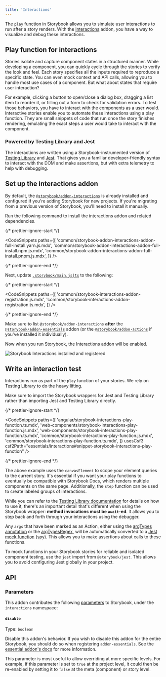 ```yaml
---
title: 'Interactions'
---
```


The [`play`](../writing-stories/play-function.md) function in Storybook allows you to simulate user interactions to run after a story renders. With the [Interactions](https://storybook.js.org/addons/@storybook/addon-interactions/) addon, you have a way to visualize and debug these interactions.

## Play function for interactions

Stories isolate and capture component states in a structured manner. While developing a component, you can quickly cycle through the stories to verify the look and feel. Each story specifies all the inputs required to reproduce a specific state. You can even mock context and API calls, allowing you to handle most use cases of a component. But what about states that require user interaction?

For example, clicking a button to open/close a dialog box, dragging a list item to reorder it, or filling out a form to check for validation errors. To test those behaviors, you have to interact with the components as a user would. Interactive stories enable you to automate these interactions using a play function. They are small snippets of code that run once the story finishes rendering, emulating the exact steps a user would take to interact with the component.

### Powered by Testing Library and Jest

The interactions are written using a Storybook-instrumented version of [Testing Library](https://testing-library.com/) and [Jest](https://jestjs.io/). That gives you a familiar developer-friendly syntax to interact with the DOM and make assertions, but with extra telemetry to help with debugging.

## Set up the interactions addon

By default, the [`@storybook/addon-interactions`](https://storybook.js.org/addons/@storybook/addon-interactions/) is already installed and configured if you're adding Storybook for new projects. If you're migrating from a previous version of Storybook, you'll need to install it manually.

Run the following command to install the interactions addon and related dependencies.

{/* prettier-ignore-start */}

<CodeSnippets
  paths={[
    'common/storybook-addon-interactions-addon-full-install.yarn.js.mdx',
    'common/storybook-addon-interactions-addon-full-install.npm.js.mdx',
    'common/storybook-addon-interactions-addon-full-install.pnpm.js.mdx',
  ]}
/>

{/* prettier-ignore-end */}

Next, update [`.storybook/main.js|ts`](../configure/index.md#configure-story-rendering) to the following:

{/* prettier-ignore-start */}

<CodeSnippets
  paths={[
    'common/storybook-interactions-addon-registration.js.mdx',
    'common/storybook-interactions-addon-registration.ts.mdx',
  ]}
/>

{/* prettier-ignore-end */}

<Callout variant="info" icon="💡">

Make sure to list `@storybook/addon-interactions` **after** the [`@storybook/addon-essentials`](./index.md) addon (or the [`@storybook/addon-actions`](./actions.md) if you've installed it individually).

</Callout>

Now when you run Storybook, the Interactions addon will be enabled.

![Storybook Interactions installed and registered](./addon-interactions-installed-registered.png)

## Write an interaction test

Interactions run as part of the `play` function of your stories. We rely on Testing Library to do the heavy lifting.

Make sure to import the Storybook wrappers for Jest and Testing Library rather than importing Jest and Testing Library directly.

{/* prettier-ignore-start */}

<CodeSnippets
  paths={[
    'angular/storybook-interactions-play-function.ts.mdx',
    'web-components/storybook-interactions-play-function.js.mdx',
    'web-components/storybook-interactions-play-function.ts.mdx',
    'common/storybook-interactions-play-function.js.mdx',
    'common/storybook-interactions-play-function.ts.mdx',
  ]}
  usesCsf3
  csf2Path="essentials/interactions#snippet-storybook-interactions-play-function"
/>

{/* prettier-ignore-end */}

The above example uses the `canvasElement` to scope your element queries to the current story. It's essential if you want your play functions to eventually be compatible with Storybook Docs, which renders multiple components on the same page. Additionally, the `step` function can be used to create labeled groups of interactions.

While you can refer to the [Testing Library documentation](https://testing-library.com/docs/) for details on how to use it, there's an important detail that's different when using the Storybook wrapper: **method invocations must be `await`-ed**. It allows you to step back and forth through your interactions using the debugger.

Any `args` that have been marked as an Action, either using the [argTypes annotation](./actions.md#action-argtype-annotation) or the [argTypesRegex](./actions.md#automatically-matching-args), will be automatically converted to a [Jest mock function](https://jestjs.io/docs/mock-function-api) (spy). This allows you to make assertions about calls to these functions.

<Callout variant="info">

To mock functions in your Storybook stories for reliable and isolated component testing, use the `jest` import from `@storybook/jest`. This allows you to avoid configuring Jest globally in your project.

</Callout>

## API

### Parameters

This addon contributes the following [parameters](../writing-stories/parameters.md) to Storybook, under the `interactions` namespace:

#### `disable`

Type: `boolean`

Disable this addon's behavior. If you wish to disable this addon for the entire Storybook, you should do so when registering `addon-essentials`. See the [essential addon's docs](../essentials/index.md#disabling-addons) for more information.

This parameter is most useful to allow overriding at more specific levels. For example, if this parameter is set to `true` at the project level, it could then be re-enabled by setting it to `false` at the meta (component) or story level.
